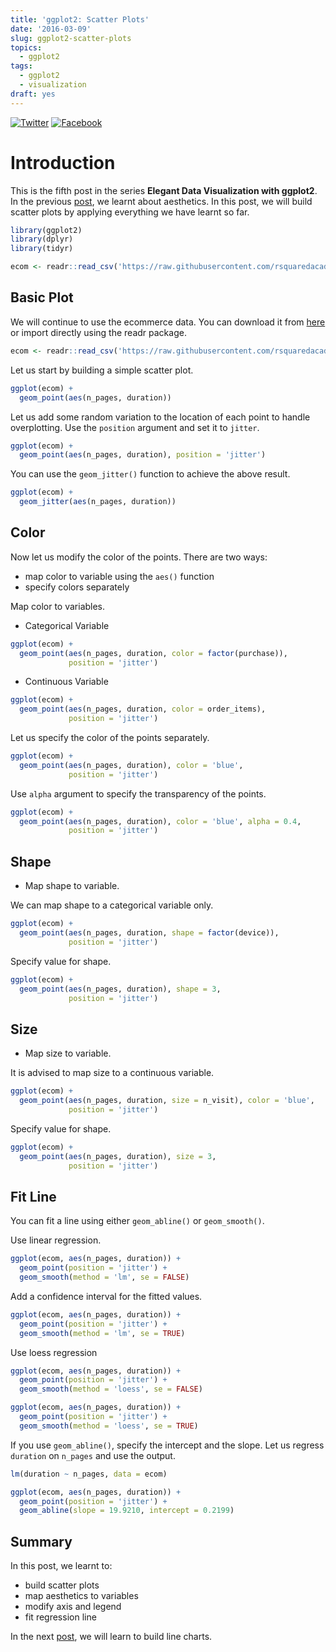 ```yaml
---
title: 'ggplot2: Scatter Plots'
date: '2016-03-09'
slug: ggplot2-scatter-plots
topics:
  - ggplot2
tags:
  - ggplot2
  - visualization
draft: yes
---
```


[![Twitter](http://i.imgur.com/tXSoThF.png)](https://twitter.com/login?redirect_after_login=%2Fhome%3Fstatus)
[![Facebook](http://i.imgur.com/P3YfQoD.png)](https://www.facebook.com/sharer/sharer.php?u=)

# Introduction

This is the fifth post in the series **Elegant Data Visualization with ggplot2**. In the previous [post](https://rsquaredacademy.github.io/blog/post/ggplot2-introduction-to-aesthetics/), we learnt about aesthetics. In this post, we will build scatter plots by applying everything we have learnt so far.

```r
library(ggplot2)
library(dplyr)
library(tidyr)
```

```r
ecom <- readr::read_csv('https://raw.githubusercontent.com/rsquaredacademy/datasets/master/web.csv')
```

## Basic Plot

We will continue to use the ecommerce data. You can download it from [here](https://github.com/rsquaredacademy/datasets/blob/master/web.csv) or import directly using the readr package.

```r
ecom <- readr::read_csv('https://raw.githubusercontent.com/rsquaredacademy/datasets/master/web.csv')
```

Let us start by building a simple scatter plot. 

```r
ggplot(ecom) +
  geom_point(aes(n_pages, duration))
```

Let us add some random variation to the location of each point to handle overplotting. Use the `position` argument and set it to `jitter`.

```r
ggplot(ecom) +
  geom_point(aes(n_pages, duration), position = 'jitter')
```

You can use the `geom_jitter()` function to achieve the above result.

```r
ggplot(ecom) +
  geom_jitter(aes(n_pages, duration))
```

## Color

Now let us modify the color of the points. There are two ways:

- map color to variable using the `aes()` function
- specify colors separately

Map color to variables.

- Categorical Variable

```r
ggplot(ecom) +
  geom_point(aes(n_pages, duration, color = factor(purchase)), 
             position = 'jitter')
```

- Continuous Variable

```r
ggplot(ecom) +
  geom_point(aes(n_pages, duration, color = order_items), 
             position = 'jitter')
```

Let us specify the color of the points separately. 

```r
ggplot(ecom) +
  geom_point(aes(n_pages, duration), color = 'blue', 
             position = 'jitter')
```

Use `alpha` argument to specify the transparency of the points.

```r
ggplot(ecom) +
  geom_point(aes(n_pages, duration), color = 'blue', alpha = 0.4, 
             position = 'jitter')
```

## Shape

- Map shape to variable.

We can map shape to a categorical variable only.

```r
ggplot(ecom) +
  geom_point(aes(n_pages, duration, shape = factor(device)),
             position = 'jitter')
```

Specify value for shape.

```r
ggplot(ecom) +
  geom_point(aes(n_pages, duration), shape = 3,
             position = 'jitter')
```

## Size

- Map size to variable.

It is advised to map size to a continuous variable.

```r
ggplot(ecom) +
  geom_point(aes(n_pages, duration, size = n_visit), color = 'blue',
             position = 'jitter')
```

Specify value for shape.

```r
ggplot(ecom) +
  geom_point(aes(n_pages, duration), size = 3,
             position = 'jitter')
```


## Fit Line

You can fit a line using either `geom_abline()` or `geom_smooth()`. 

Use linear regression.

```r
ggplot(ecom, aes(n_pages, duration)) +
  geom_point(position = 'jitter') +
  geom_smooth(method = 'lm', se = FALSE)
```

Add a confidence interval for the fitted values.

```r
ggplot(ecom, aes(n_pages, duration)) +
  geom_point(position = 'jitter') +
  geom_smooth(method = 'lm', se = TRUE)
```

Use loess regression

```r
ggplot(ecom, aes(n_pages, duration)) +
  geom_point(position = 'jitter') +
  geom_smooth(method = 'loess', se = FALSE)
```

```r
ggplot(ecom, aes(n_pages, duration)) +
  geom_point(position = 'jitter') +
  geom_smooth(method = 'loess', se = TRUE)
```

If you use `geom_abline()`, specify the intercept and the slope.
Let us regress `duration` on `n_pages` and use the output.

```r
lm(duration ~ n_pages, data = ecom)
```

```r
ggplot(ecom, aes(n_pages, duration)) +
  geom_point(position = 'jitter') +
  geom_abline(slope = 19.9210, intercept = 0.2199)
```

## Summary

In this post, we learnt to:

- build scatter plots
- map aesthetics to variables
- modify axis and legend
- fit regression line

In the next [post](https://rsquaredacademy.github.io/blog/post/ggplot2-line-graphs/), we will learn to build line charts.


